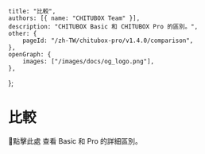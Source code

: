 	title: "比較",
	authors: [{ name: "CHITUBOX Team" }],
	description: "CHITUBOX Basic 和 CHITUBOX Pro 的區別。",
	other: {
		pageId: "/zh-TW/chitubox-pro/v1.4.0/comparison",
	},
	openGraph: {
		images: ["/images/docs/og_logo.png"],
	},
};

# 比較

<Link href="https://www.chitubox.com/zh-Hans/page/chitubox-vs">📃點擊此處</Link> 查看 Basic 和 Pro 的詳細區別。

